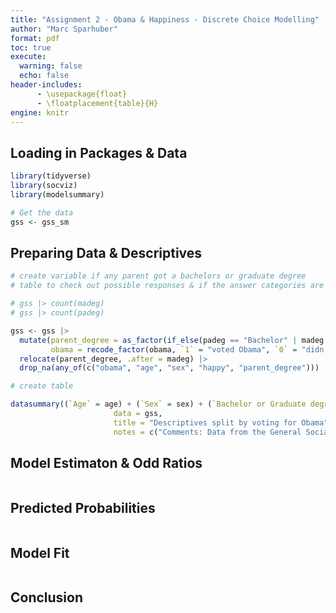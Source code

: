```yaml
---
title: "Assignment 2 - Obama & Happiness - Discrete Choice Modelling"
author: "Marc Sparhuber"
format: pdf
toc: true
execute:
  warning: false
  echo: false
header-includes:
      - \usepackage{float}
      - \floatplacement{table}{H}
engine: knitr
---
```


## Loading in Packages & Data

```r
library(tidyverse)
library(socviz)
library(modelsummary)

# Get the data
gss <- gss_sm
```

## Preparing Data & Descriptives

```r
# create variable if any parent got a bachelors or graduate degree
# table to check out possible responses & if the answer categories are the same in both variables

# gss |> count(madeg)
# gss |> count(padeg)

gss <- gss |> 
  mutate(parent_degree = as_factor(if_else(padeg == "Bachelor" | madeg == "Bachelor" | padeg == "Graduate" | madeg == "Graduate", "1 or more", "0")),
         obama = recode_factor(obama, `1` = "voted Obama", `0` = "didn't vote Obama")) |> 
  relocate(parent_degree, .after = madeg) |> 
  drop_na(any_of(c("obama", "age", "sex", "happy", "parent_degree")))

# create table

datasummary((`Age` = age) + (`Sex` = sex) + (`Bachelor or Graduate degrees of parents` = parent_degree) + (`Obama` = obama) + (`Happiness` = happy) + 1 ~ obama * (Mean + SD + N + Percent()),
                       data = gss,
                       title = "Descriptives split by voting for Obama",
                       notes = c("Comments: Data from the General Social Survey R package."))
```

## Model Estimaton & Odd Ratios

```r

```

## Predicted Probabilities

```r

```

## Model Fit

```r

```

## Conclusion

